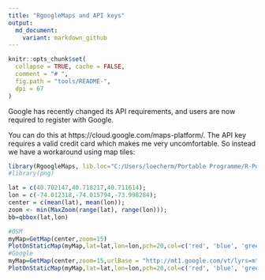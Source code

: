 ```yaml
---
title: "RgoogleMaps and API keys"
output:
  md_document:
    variant: markdown_github
---
```



```r
knitr::opts_chunk$set(
  collapse = TRUE, cache = FALSE,
  comment = "# ",
  fig.path = "tools/README-",
  dpi = 67
)
```

Google has recently changed its API requirements, and users are now required to register with Google. 
	
You can do this at https://cloud.google.com/maps-platform/. The API key requires a valid credit card which makes me very uncomfortable.
So instead we have a workaround using map tiles:

```r
library(RgoogleMaps, lib.loc="C:/Users/loecherm/Portable Programme/R-Portable/App/R-Portable/library")
#library(png)

lat = c(40.702147,40.718217,40.711614);
lon = c(-74.012318,-74.015794,-73.998284);
center = c(mean(lat), mean(lon));
zoom <- min(MaxZoom(range(lat), range(lon)));
bb=qbbox(lat,lon)

#OSM
myMap=GetMap(center,zoom=15)
PlotOnStaticMap(myMap,lat=lat,lon=lon,pch=20,col=c('red', 'blue', 'green'),cex=2)
#Google
myMap=GetMap(center,zoom=15,urlBase = "http://mt1.google.com/vt/lyrs=m", tileDir= "~/mapTiles/Google/")
PlotOnStaticMap(myMap,lat=lat,lon=lon,pch=20,col=c('red', 'blue', 'green'),cex=2)

```


